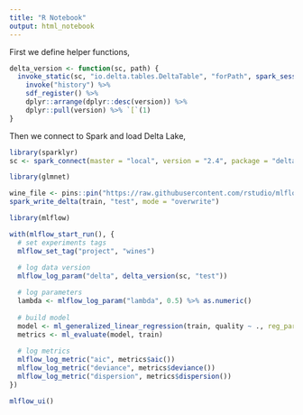```yaml
---
title: "R Notebook"
output: html_notebook
---
```


First we define helper functions,

```r
delta_version <- function(sc, path) {
  invoke_static(sc, "io.delta.tables.DeltaTable", "forPath", spark_session(sc), path) %>%
    invoke("history") %>%
    sdf_register() %>%
    dplyr::arrange(dplyr::desc(version)) %>%
    dplyr::pull(version) %>% `[`(1)
}
```

Then we connect to Spark and load Delta Lake,

```r
library(sparklyr)
sc <- spark_connect(master = "local", version = "2.4", package = "delta")
```

```r
library(glmnet)

wine_file <- pins::pin("https://raw.githubusercontent.com/rstudio/mlflow-example/master/wine-quality.csv")
spark_write_delta(train, "test", mode = "overwrite")
```

```r
library(mlflow)

with(mlflow_start_run(), {
  # set experiments tags
  mlflow_set_tag("project", "wines")
  
  # log data version
  mlflow_log_param("delta", delta_version(sc, "test"))

  # log parameters
  lambda <- mlflow_log_param("lambda", 0.5) %>% as.numeric()
  
  # build model
  model <- ml_generalized_linear_regression(train, quality ~ ., reg_param = lambda)
  metrics <- ml_evaluate(model, train)
 
  # log metrics
  mlflow_log_metric("aic", metrics$aic())
  mlflow_log_metric("deviance", metrics$deviance())
  mlflow_log_metric("dispersion", metrics$dispersion())
})
```

```r
mlflow_ui()
```

